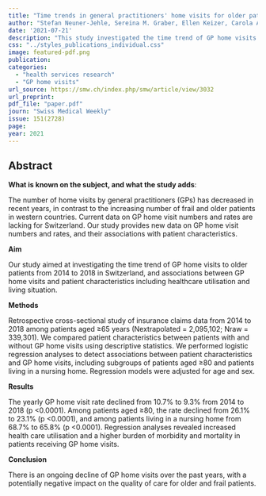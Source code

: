 ```yaml
---
title: "Time trends in general practitioners' home visits for older patients: a retrospective cross-sectional study from Switzerland"
author: "Stefan Neuner-Jehle, Sereina M. Graber, Ellen Keizer, Carola A. Huber, Eva Blozik, Thomas Rosemann, Oliver Senn"
date: '2021-07-21'
description: "This study investigated the time trend of GP home visits to older patients from 2014 to 2018 in Switzerland, and its associations with patient characteristics including healthcare utilisation and living situation. The results revealed increased health care utilisation, higher morbidity and mortality in patients receiving GP home visits, and an ongoing decline of GP home visits over the past years, which has a potentially negative impact on the quality of care for older and frail patients."
css: "../styles_publications_individual.css"
image: featured-pdf.png
publication: 
categories:
  - "health services research"
  - "GP home visits"
url_source: https://smw.ch/index.php/smw/article/view/3032
url_preprint: 
pdf_file: "paper.pdf"
journ: "Swiss Medical Weekly"
issue: 151(2728)
page: 
year: 2021
---
```


## Abstract

**What is known on the subject, and what the study adds**:

The number of home visits by general practitioners (GPs) has decreased in recent years, in contrast to the increasing number of frail and older patients in western countries. Current data on GP home visit numbers and rates are lacking for Switzerland. Our study provides new data on GP home visit numbers and rates, and their associations with patient characteristics.

**Aim**

Our study aimed at investigating the time trend of GP home visits to older patients from 2014 to 2018 in Switzerland, and associations between GP home visits and patient characteristics including healthcare utilisation and living situation.

**Methods**

Retrospective cross-sectional study of insurance claims data from 2014 to 2018 among patients aged ≥65 years (Nextrapolated = 2,095,102; Nraw = 339,301). We compared patient characteristics between patients with and without GP home visits using descriptive statistics. We performed logistic regression analyses to detect associations between patient characteristics and GP home visits, including subgroups of patients aged ≥80 and patients living in a nursing home. Regression models were adjusted for age and sex.

**Results**

The yearly GP home visit rate declined from 10.7% to 9.3% from 2014 to 2018 (p \<0.0001). Among patients aged ≥80, the rate declined from 26.1% to 23.1% (p \<0.0001), and among patients living in a nursing home from 68.7% to 65.8% (p \<0.0001). Regression analyses revealed increased health care utilisation and a higher burden of morbidity and mortality in patients receiving GP home visits.

**Conclusion**

There is an ongoing decline of GP home visits over the past years, with a potentially negative impact on the quality of care for older and frail patients.
